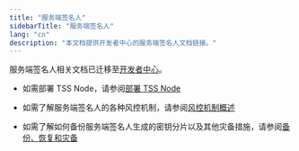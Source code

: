 ```yaml
---
title: "服务端签名人"
sidebarTitle: "服务端签名人"
lang: "cn"
description: "本文档提供开发者中心的服务端签名人文档链接。"
---
```


服务端签名人相关文档已迁移至[开发者中心](https://www.cobo.com/developers/v2/guides/mpc-wallets/server-co-signer/tss-node-overview)。

- 如需部署 TSS Node，请参阅[部署 TSS Node](https://www.cobo.com/developers/v2/guides/mpc-wallets/server-co-signer/tss-node-deployment)

- 如需了解服务端签名人的各种风控机制，请参阅[风控机制概述](https://www.cobo.com/developers/v2/guides/mpc-wallets/server-co-signer/risk-control-mechanisms)

- 如需了解如何备份服务端签名人生成的密钥分片以及其他灾备措施，请参阅[备份、恢复和灾备](https://www.cobo.com/developers/v2/guides/mpc-wallets/server-co-signer/disaster-recovery-overview)
